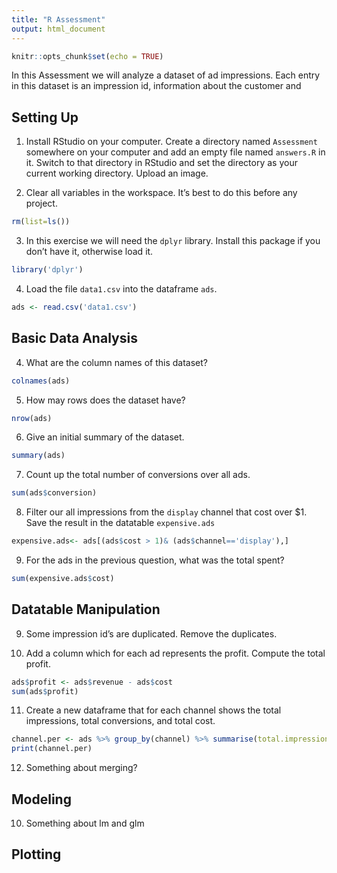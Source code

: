 ```yaml
---
title: "R Assessment"
output: html_document
---
```


```r
knitr::opts_chunk$set(echo = TRUE)
```

In this Assessment we will analyze a dataset of ad impressions. Each entry in this dataset is an impression id, information about the customer and 

## Setting Up 

1. Install RStudio on your computer. Create a directory named ``Assessment`` somewhere on your computer and add an empty file named ``answers.R`` in it. Switch to that directory in RStudio and set the directory as your current working directory. Upload an image. 

2. Clear all variables in the workspace. It's best to do this before any project.
```r
rm(list=ls())
```


3. In this exercise we will need the ``dplyr`` library. Install this package if you don't have it, otherwise load it. 

```r
library('dplyr')
```
4. Load the file ``data1.csv`` into the dataframe ``ads``. 

```r
ads <- read.csv('data1.csv')
```

## Basic Data Analysis

4. What are the column names of this dataset?
```r
colnames(ads)
```

5. How may rows does the dataset have?
```r
nrow(ads)
```


6. Give an initial summary of the dataset.
```r
summary(ads)
```

7. Count up the total number of conversions over all ads.
```r
sum(ads$conversion)
```

8. Filter our all impressions from the ``display`` channel that cost over $1. Save the result in the datatable ``expensive.ads``

```r
expensive.ads<- ads[(ads$cost > 1)& (ads$channel=='display'),]
```


9. For the ads in the previous question, what was the total spent?
```r
sum(expensive.ads$cost)
```

## Datatable Manipulation

9. Some impression id's are duplicated. Remove the duplicates.

10. Add a column which for each ad represents the profit. Compute the total profit.

```r
ads$profit <- ads$revenue - ads$cost
sum(ads$profit)
```

11. Create a new dataframe that for each channel shows the total impressions, total conversions, and total cost.

```r
channel.per <- ads %>% group_by(channel) %>% summarise(total.impressions=n(), total.conversions=sum(conversion), total.cost=sum(cost))
print(channel.per)
```

12. Something about merging?

## Modeling

10. Something about lm and glm


## Plotting

<!--```{r pressure, echo=FALSE}
plot(pressure)
```

Note that the `echo = FALSE` parameter was added to the code chunk to prevent printing of the R code that generated the plot.-->
